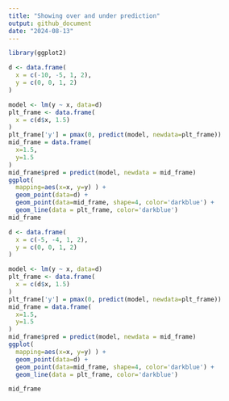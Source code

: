 ```yaml
---
title: "Showing over and under prediction"
output: github_document
date: "2024-08-13"
---
```



```r
library(ggplot2)
```

```r
d <- data.frame(
  x = c(-10, -5, 1, 2),
  y = c(0, 0, 1, 2)
)

model <- lm(y ~ x, data=d)
plt_frame <- data.frame(
  x = c(d$x, 1.5)
)
plt_frame['y'] = pmax(0, predict(model, newdata=plt_frame))
mid_frame = data.frame(
  x=1.5,
  y=1.5
)
mid_frame$pred = predict(model, newdata = mid_frame)
ggplot(
  mapping=aes(x=x, y=y) ) + 
  geom_point(data=d) +
  geom_point(data=mid_frame, shape=4, color='darkblue') +
  geom_line(data = plt_frame, color='darkblue')
mid_frame
```


```r
d <- data.frame(
  x = c(-5, -4, 1, 2),
  y = c(0, 0, 1, 2)
)

model <- lm(y ~ x, data=d)
plt_frame <- data.frame(
  x = c(d$x, 1.5)
)
plt_frame['y'] = pmax(0, predict(model, newdata=plt_frame))
mid_frame = data.frame(
  x=1.5,
  y=1.5
)
mid_frame$pred = predict(model, newdata = mid_frame)
ggplot(
  mapping=aes(x=x, y=y) ) + 
  geom_point(data=d) +
  geom_point(data=mid_frame, shape=4, color='darkblue') +
  geom_line(data = plt_frame, color='darkblue')

mid_frame
```
